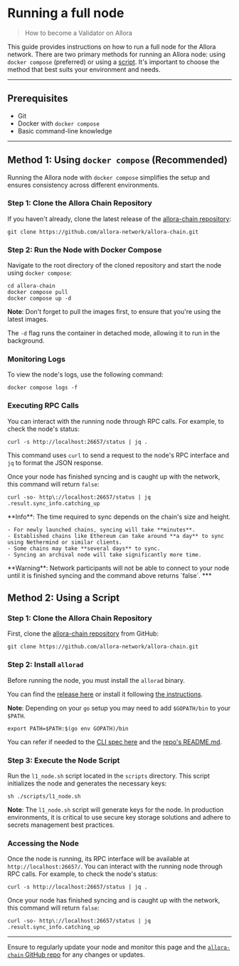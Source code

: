 
# Running a full node

> How to become a Validator on Allora

This guide provides instructions on how to run a full node for the Allora network. There are two primary methods for running an Allora node: using `docker compose` (preferred) or using a [script](https://github.com/allora-network/allora-chain/blob/main/scripts/l1_node.sh). It's important to choose the method that best suits your environment and needs. 

***

## Prerequisites

- Git
- Docker with `docker compose`
- Basic command-line knowledge

***

## Method 1: Using `docker compose` (Recommended)

Running the Allora node with `docker compose` simplifies the setup and ensures consistency across different environments.

### Step 1: Clone the Allora Chain Repository

If you haven't already, clone the latest release of the [allora-chain repository](https://github.com/allora-network/allora-chain):

```shell
git clone https://github.com/allora-network/allora-chain.git
```

### Step 2: Run the Node with Docker Compose

Navigate to the root directory of the cloned repository and start the node using `docker compose`:

```shell
cd allora-chain
docker compose pull
docker compose up -d
```

**Note**: Don't forget to pull the images first, to ensure that you're using the latest images. 

The `-d` flag runs the container in detached mode, allowing it to run in the background.

### Monitoring Logs

To view the node's logs, use the following command:

```shell
docker compose logs -f
```

### Executing RPC Calls

You can interact with the running node through RPC calls. For example, to check the node's status:

```shell
curl -s http://localhost:26657/status | jq .
```

This command uses `curl` to send a request to the node's RPC interface and `jq` to format the JSON response. 

Once your node has finished syncing and is caught up with the network, this command will return `false`:

```shell
curl -so- http\://localhost:26657/status | jq .result.sync_info.catching_up
```

<Callout type="info">
**Info**: The time required to sync depends on the chain's size and height. 

    - For newly launched chains, syncing will take **minutes**.
    - Established chains like Ethereum can take around **a day** to sync using Nethermind or similar clients.
    - Some chains may take **several days** to sync.
    - Syncing an archival node will take significantly more time.
</Callout> 

<Callout type="warning">
**Warning**: Network participants will not be able to connect to your node until it is finished syncing and the command above returns `false`.
</Callout> 
***

## Method 2: Using a Script

### Step 1: Clone the Allora Chain Repository

First, clone the [allora-chain repository](https://github.com/allora-network/allora-chain) from GitHub:

```shell
git clone https://github.com/allora-network/allora-chain.git
```

### Step 2: Install `allorad`

Before running the node, you must install the `allorad` binary. 

You can find the [release here](https://github.com/allora-network/allora-chain/releases) or install it following [the instructions](../learn/cli).

**Note**: Depending on your `go` setup you may need to add `$GOPATH/bin` to your `$PATH`.

```shell
export PATH=$PATH:$(go env GOPATH)/bin
```

You can refer if needed to the [CLI spec here](../learn/cli#install-allorad-binaries) and the [repo's README.md](https://github.com/allora-network/allora-chain?tab=readme-ov-file#documentation).

### Step 3: Execute the Node Script

Run the `l1_node.sh` script located in the `scripts` directory. This script initializes the node and generates the necessary keys:

```shell
sh ./scripts/l1_node.sh
```

**Note**: The `l1_node.sh` script will generate keys for the node. In production environments, it is critical to use secure key storage solutions and adhere to secrets management best practices. 

### Accessing the Node

Once the node is running, its RPC interface will be available at `http://localhost:26657/`. You can interact with the running node through RPC calls. For example, to check the node's status:

```shell
curl -s http://localhost:26657/status | jq .
```

Once your node has finished syncing and is caught up with the network, this command will return `false`:

```shell
curl -so- http\://localhost:26657/status | jq .result.sync_info.catching_up
```

***

Ensure to regularly update your node and monitor this page and the [`allora-chain` GitHub repo](https://github.com/allora-network/allora-chain) for any changes or updates.